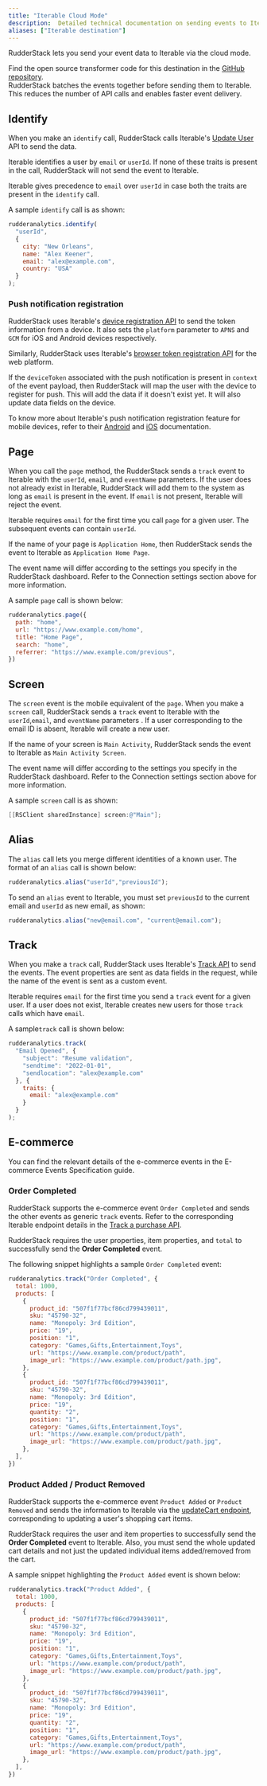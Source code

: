 ```yaml
---
title: "Iterable Cloud Mode"
description:  Detailed technical documentation on sending events to Iterable using RudderStack cloud mode.
aliases: ["Iterable destination"]
---
```


RudderStack lets you send your event data to Iterable via the <Link to="/destinations/rudderstack-connection-modes/#cloud-mode">cloud mode</Link>.

<div class="infoBlock">
Find the open source transformer code for this destination in the <a href="https://github.com/rudderlabs/rudder-transformer/tree/master/src/v0/destinations/iterable">GitHub repository</a>.
</div>

<div class="infoBlock">
RudderStack batches the events together before sending them to Iterable. This reduces the number of API calls and enables faster event delivery.
</div>

## Identify

When you make an `identify` call, RudderStack calls Iterable's [Update User](https://api.iterable.com/api/docs#users_updateUser) API to send the data.

<div class="warningBlock">

Iterable identifies a user by <code class="inline-code">email</code> or <code class="inline-code">userId</code>. If none of these traits is present in the call, RudderStack will not send the event to Iterable.
</div>

<div class="infoBlock">

Iterable gives precedence to <code class="inline-code">email</code> over <code class="inline-code">userId</code> in case both the traits are present in the <code class="inline-code">identify</code> call.
</div>

A sample `identify` call is as shown:

```javascript
rudderanalytics.identify(
  "userId",
  {
    city: "New Orleans",
    name: "Alex Keener",
    email: "alex@example.com",
    country: "USA"
  }
);
```

### Push notification registration

RudderStack uses Iterable's [device registration API](https://api.iterable.com/api/docs#users_registerDeviceToken) to send the token information from a device. It also sets the `platform` parameter to `APNS` and `GCM` for iOS and Android devices respectively. 

Similarly, RudderStack uses Iterable's [browser token registration API](https://api.iterable.com/api/docs#users_registerBrowserToken) for the web platform.

If the `deviceToken` associated with the push notification is present in `context` of the event payload, then RudderStack will map the user with the device to register for push. This will add the data if it doesn't exist yet. It will also update data fields on the device.

<div class="infoBlock">
To know more about Iterable's push notification registration feature for mobile devices, refer to their <a href="https://support.iterable.com/hc/en-us/articles/115000331943#_2-create-a-mobile-app-in-iterable">Android</a> and <a href="https://support.iterable.com/hc/en-us/articles/115000315806#_4-create-a-mobile-app-in-iterable">iOS</a> documentation.
</div>

## Page

When you call the `page` method, the RudderStack sends a `track` event to Iterable with the `userId`, `email`, and `eventName` parameters. If the user does not already exist in Iterable, RudderStack will add them to the system as long as `email` is present in the event. If `email` is not present, Iterable will reject the event.

<div class="infoBlock">
Iterable requires <code class="inline-code">email</code> for the first time you call <code class="inline-code">page</code> for a given user. The subsequent events can contain <code class="inline-code">userId</code>.
</div>

If the name of your page is `Application Home`, then RudderStack sends the event to Iterable as `Application Home Page`.

<div class="warningBlock">
The event name will differ according to the settings you specify in the RudderStack dashboard. Refer to the <Link to="#connection-settings">Connection settings</Link> section above for more information.
</div>

A sample `page` call is shown below:

```javascript
rudderanalytics.page({
  path: "home",
  url: "https://www.example.com/home",
  title: "Home Page",
  search: "home",
  referrer: "https://www.example.com/previous",
})
```

## Screen

The `screen` event is the mobile equivalent of the `page`. When you make a `screen` call, RudderStack sends a `track` event to Iterable with the `userId`,`email`, and `eventName` parameters . If a user corresponding to the email ID is absent, Iterable will create a new user.

If the name of your screen is `Main Activity`, RudderStack sends the event to Iterable as `Main Activity Screen`.

<div class="warningBlock">
The event name will differ according to the settings you specify in the RudderStack dashboard. Refer to the <Link to="#connection-settings">Connection settings</Link> section above for more information.
</div>

A sample `screen` call is as shown:

```objectivec
[[RSClient sharedInstance] screen:@"Main"];
```

## Alias

The `alias` call lets you merge different identities of a known user. The format of an `alias` call is shown below:

```javascript
rudderanalytics.alias("userId","previousId");
```

To send an `alias` event to Iterable, you must set `previousId` to the current email and `userId` as new email, as shown:

```javascript
rudderanalytics.alias("new@email.com", "current@email.com");
```

## Track

When you make a `track` call, RudderStack uses Iterable's [Track API](https://api.iterable.com/api/docs#events_track) to send the events. The event properties are sent as data fields in the request, while the name of the event is sent as a custom event.

<div class="warningBlock">
Iterable requires <code class="inline-code">email</code> for the first time you send a <code class="inline-code">track</code> event for a given user. If a user does not exist, Iterable creates new users for those <code class="inline-code">track</code> calls which have <code class="inline-code">email</code>.
</div>

A sample`track` call is shown below:

```javascript
rudderanalytics.track(
  "Email Opened", {
    "subject": "Resume validation",
    "sendtime": "2022-01-01",
    "sendlocation": "alex@example.com"
  }, {
    traits: {
      email: "alex@example.com"
    }
  }
);
```

## E-commerce

You can find the relevant details of the e-commerce events in the <Link to="/event-spec/ecommerce-events-spec/">E-commerce Events Specification</Link> guide.

### Order Completed

RudderStack supports the e-commerce event `Order Completed` and sends the other events as generic `track` events. Refer to the corresponding Iterable endpoint details in the [Track a purchase API](https://api.iterable.com/api/docs#commerce_trackPurchase).

<div class="infoBlock">
RudderStack requires the user properties, item properties, and <code class="inline-code">total</code> to successfully send the <strong>Order Completed</strong> event.
</div>

The following snippet highlights a sample `Order Completed` event:

```javascript
rudderanalytics.track("Order Completed", {
  total: 1000,
  products: [
    {
      product_id: "507f1f77bcf86cd799439011",
      sku: "45790-32",
      name: "Monopoly: 3rd Edition",
      price: "19",
      position: "1",
      category: "Games,Gifts,Entertainment,Toys",
      url: "https://www.example.com/product/path",
      image_url: "https://www.example.com/product/path.jpg",
    },
    {
      product_id: "507f1f77bcf86cd799439011",
      sku: "45790-32",
      name: "Monopoly: 3rd Edition",
      price: "19",
      quantity: "2",
      position: "1",
      category: "Games,Gifts,Entertainment,Toys",
      url: "https://www.example.com/product/path",
      image_url: "https://www.example.com/product/path.jpg",
    },
  ],
})
```

### Product Added / Product Removed

RudderStack supports the e-commerce event `Product Added` or `Product Removed` and sends the information to Iterable via the [updateCart endpoint](https://api.iterable.com/api/docs#commerce_updateCart), corresponding to updating a user's shopping cart items.

<div class="warningBlock">
RudderStack requires the user and item properties to successfully send the <strong>Order Completed</strong> event to Iterable. Also, you must  send the whole updated cart details and not just the updated individual items added/removed from the cart.
</div>

A sample snippet highlighting the `Product Added` event is shown below:

```javascript
rudderanalytics.track("Product Added", {
  total: 1000,
  products: [
    {
      product_id: "507f1f77bcf86cd799439011",
      sku: "45790-32",
      name: "Monopoly: 3rd Edition",
      price: "19",
      position: "1",
      category: "Games,Gifts,Entertainment,Toys",
      url: "https://www.example.com/product/path",
      image_url: "https://www.example.com/product/path.jpg",
    },
    {
      product_id: "507f1f77bcf86cd799439011",
      sku: "45790-32",
      name: "Monopoly: 3rd Edition",
      price: "19",
      quantity: "2",
      position: "1",
      category: "Games,Gifts,Entertainment,Toys",
      url: "https://www.example.com/product/path",
      image_url: "https://www.example.com/product/path.jpg",
    },
  ],
})
```